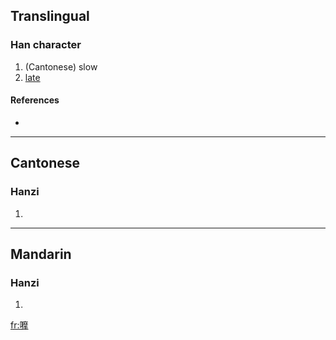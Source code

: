 ==Translingual==

===Han character===
{{Han char|rn=30|rad=口|as=15|sn=18|four=|canj=口戈木手 (RIDQ)}}

# (Cantonese) slow
# [[late]]

====References====
* {{Han ref|kx=0213.171|hdz=10700.141|uh=56A4|ud=22180}}

----

==Cantonese==

===Hanzi===
{{yue-hanzi|jyut=|y=mo1}}

# {{defn|Cantonese|sort=口15}}

----

==Mandarin==

===Hanzi===
{{cmn-hanzi|pin=[[mó]] ([[mo2]]), [[pó]] ([[po2]])|wg=mo<sup>2</sup>, p'o<sup>2</sup>}}

# {{defn|Mandarin|sort=口15}}

[[fr:嚤]]